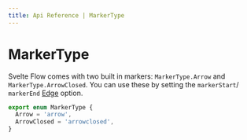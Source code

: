 ```yaml
---
title: Api Reference | MarkerType
---
```


# MarkerType

Svelte Flow comes with two built in markers: `MarkerType.Arrow` and `MarkerType.ArrowClosed`. You can use these by setting the `markerStart`/ `markerEnd` [Edge](/api-reference/types/edge) option.

```ts
export enum MarkerType {
  Arrow = 'arrow',
  ArrowClosed = 'arrowclosed',
}
```
